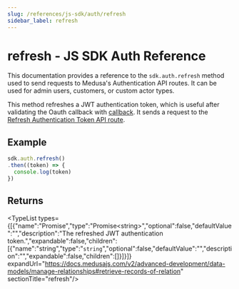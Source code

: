 ```yaml
---
slug: /references/js-sdk/auth/refresh
sidebar_label: refresh
---
```



# refresh - JS SDK Auth Reference

This documentation provides a reference to the `sdk.auth.refresh` method used to send requests to Medusa's Authentication API routes. It can be used for admin users, customers, or custom actor types.

This method refreshes a JWT authentication token, which is useful after validating the Oauth callback
with [callback](../js_sdk.auth.Auth.callback/page.mdx). It sends a request to the [Refresh Authentication Token API route](https://docs.medusajs.com/v2/api/admin#auth\_postadminauthtokenrefresh).

## Example

```ts
sdk.auth.refresh()
.then((token) => {
  console.log(token)
})
```

## Returns

<TypeList types={[{"name":"Promise","type":"Promise&#60;string&#62;","optional":false,"defaultValue":"","description":"The refreshed JWT authentication token.","expandable":false,"children":[{"name":"string","type":"`string`","optional":false,"defaultValue":"","description":"","expandable":false,"children":[]}]}]} expandUrl="https://docs.medusajs.com/v2/advanced-development/data-models/manage-relationships#retrieve-records-of-relation" sectionTitle="refresh"/>
